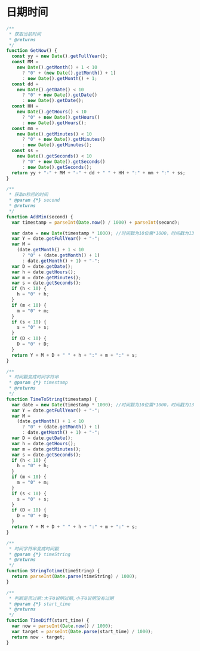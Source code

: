 # 日期时间

```javascript
/**
 * 获取当前时间
 * @returns
 */
function GetNow() {
  const yy = new Date().getFullYear();
  const MM =
    new Date().getMonth() + 1 < 10
      ? "0" + (new Date().getMonth() + 1)
      : new Date().getMonth() + 1;
  const dd =
    new Date().getDate() < 10
      ? "0" + new Date().getDate()
      : new Date().getDate();
  const HH =
    new Date().getHours() < 10
      ? "0" + new Date().getHours()
      : new Date().getHours();
  const mm =
    new Date().getMinutes() < 10
      ? "0" + new Date().getMinutes()
      : new Date().getMinutes();
  const ss =
    new Date().getSeconds() < 10
      ? "0" + new Date().getSeconds()
      : new Date().getSeconds();
  return yy + "-" + MM + "-" + dd + " " + HH + ":" + mm + ":" + ss;
}

/**
 * 获取n秒后的时间
 * @param {*} second
 * @returns
 */
function AddMin(second) {
  var timestamp = parseInt(Date.now() / 1000) + parseInt(second);

  var date = new Date(timestamp * 1000); //时间戳为10位需*1000，时间戳为13位的话不需乘1000
  var Y = date.getFullYear() + "-";
  var M =
    (date.getMonth() + 1 < 10
      ? "0" + (date.getMonth() + 1)
      : date.getMonth() + 1) + "-";
  var D = date.getDate();
  var h = date.getHours();
  var m = date.getMinutes();
  var s = date.getSeconds();
  if (h < 10) {
    h = "0" + h;
  }
  if (m < 10) {
    m = "0" + m;
  }
  if (s < 10) {
    s = "0" + s;
  }
  if (D < 10) {
    D = "0" + D;
  }
  return Y + M + D + " " + h + ":" + m + ":" + s;
}

/**
 * 时间戳变成时间字符串
 * @param {*} timestamp
 * @returns
 */
function TimeToString(timestamp) {
  var date = new Date(timestamp * 1000); //时间戳为10位需*1000，时间戳为13位的话不需乘1000
  var Y = date.getFullYear() + "-";
  var M =
    (date.getMonth() + 1 < 10
      ? "0" + (date.getMonth() + 1)
      : date.getMonth() + 1) + "-";
  var D = date.getDate();
  var h = date.getHours();
  var m = date.getMinutes();
  var s = date.getSeconds();
  if (h < 10) {
    h = "0" + h;
  }
  if (m < 10) {
    m = "0" + m;
  }
  if (s < 10) {
    s = "0" + s;
  }
  if (D < 10) {
    D = "0" + D;
  }
  return Y + M + D + " " + h + ":" + m + ":" + s;
}

/**
 * 时间字符串变成时间戳
 * @param {*} timeString
 * @returns
 */
function StringTotime(timeString) {
  return parseInt(Date.parse(timeString) / 1000);
}

/**
 * 判断是否过期:大于0说明过期,小于0说明没有过期
 * @param {*} start_time
 * @returns
 */
function TimeDiff(start_time) {
  var now = parseInt(Date.now() / 1000);
  var target = parseInt(Date.parse(start_time) / 1000);
  return now - target;
}
```
